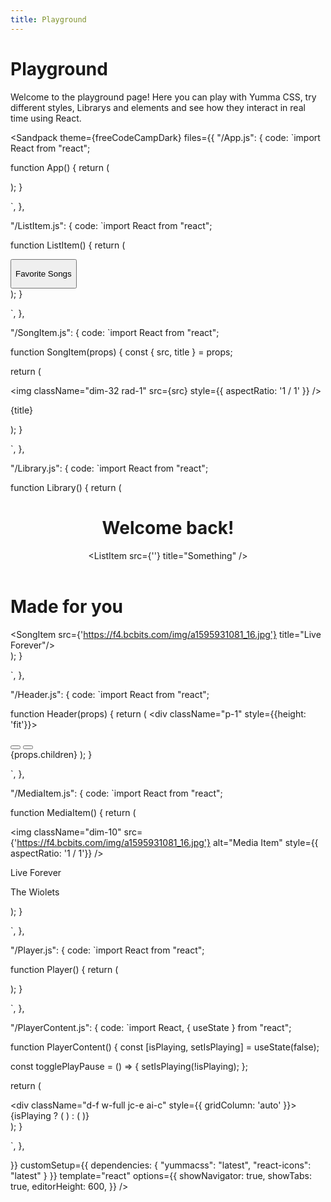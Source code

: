 ```yaml
---
title: Playground
---
```



# Playground

Welcome to the playground page! Here you can play with Yumma CSS, try different styles, Librarys and elements and see how they interact in real time using React.

<Sandpack
 theme={freeCodeCampDark}
 files={{
"/App.js": {
code: `import React from "react";


function App() {
   return (
      <div>
         <Library /> 
         <Player />
      </div>
   );
}

`,
},

"/ListItem.js": {
code: `import React from "react";



function ListItem() {
   return (
      <div>
         <button className="pos-r d-f ai-c rad-1 ovf-h cg-4 btn-d-lead-3 t-white">
            <p className="fw-500 py-1">Favorite Songs</p>
         </button>
      </div>
   );
}

`,
},

"/SongItem.js": {
code: `import React from "react";



function SongItem(props) {
   const { src, title } = props;

   return (
      <div className="w-full">
         <div>
            <div className="ovf-h">
               <img className="dim-32 rad-1" src={src} style={{ aspectRatio: '1 / 1' }} />
            </div>
            <div className="d-f fd-c ai-c w-full pt-1 rg-1">
               <p className="fw-500 w-full t-white">{title}</p>
            </div>
         </div>
      </div>
   );
}

`,
},

"/Library.js": {
code: `import React from "react";



function Library() {
   return (
      <div className="bg-d-lead-6 dim-full h-1/1 h ovf-h ovf-y-auto">
         <Header>
            <div className="mb-1">
               <h1 className="t-white fw-500">Welcome back!</h1>
               <div className="d-g gtc-1 sm:gtc-2 xl:gtc-4 gap-3 mt-1">
                  <ListItem src={''} title="Something" />
               </div>
            </div>
         </Header>
         <div className="mt-1 mb-2 px-1">
            <div className="d-f jc-b ai-c">
               <h1 className="t-white fw-600">Made for you</h1>
            </div>
            <div>
   	         <div className="cg-2 d-g gtc-3 gtr-4 rg-2 mt-1">
                  <SongItem src={'https://f4.bcbits.com/img/a1595931081_16.jpg'} title="Live Forever"/>
               </div>
            </div>
         </div>
      </div>
   );
}

`,
},

"/Header.js": {
code: `import React from "react";



function Header(props) {
   return (
      <div className="p-1" style={{height: 'fit'}}>
         <div className="w-full mb-2 d-f ai-c jc-b">
            <div className="d-f md:d-none cg-2 ai-c">
               <button className="rad-8 p-1 btn-white d-f ai-c jc-c">
                  <IoHomeSharp className="t-black" size={16} />
               </button>
               <button className="rad-8 p-1 btn-white d-f ai-c jc-c">
                  <IoSearch className="t-black" size={16} />
               </button>
            </div>
         </div>
         {props.children}
      </div>
   );
}

`,
},

"/MediaItem.js": {
code: `import React from "react";


function MediaItem() {
   return (
      <div>
         <div className="d-f ai-c cg-3 c-p w-full rad-1">
            <div className="pos-r min-h-4 min-w-4 ovf-h ml-1">
               <img className="dim-10" src={'https://f4.bcbits.com/img/a1595931081_16.jpg'} alt="Media Item" style={{ aspectRatio: '1 / 1'}} />
            </div>
            <div className="d-f fd-c rg-1 ovf-h">
               <p className="t-white">Live Forever</p>
               <p className="t-l-lead-4 fs-sm">The Wiolets</p>
            </div>
         </div>
      </div>
   );
}

`,
},

"/Player.js": {
code: `import React from "react";



function Player() {
   return (
      <div className="pos-f dir-b bg-black w-full h-10 py-1">
         <PlayerContent />
      </div>
   );
}

`,
},

"/PlayerContent.js": {
code: `import React, { useState } from "react";



function PlayerContent() {
   const [isPlaying, setIsPlaying] = useState(false);

   const togglePlayPause = () => {
      setIsPlaying(!isPlaying);
   };

   return (
      <div>
         <div className="d-g gtc-2 h-full">
            <div className="d-f w-full jc-s">
               <div className="d-f ai-c gc-4">
                 <MediaItem />
               </div>
            </div>
            <div className="d-f w-full jc-e ai-c" style={{ gridColumn: 'auto' }}>
               <div className="dim-4 ins rad-8 bg-white p-1 c-p mr-1">
                 {isPlaying ? (
                     <IoPause size={16} className="t-black" onClick={togglePlayPause} />
                 ) : (
                     <IoPlay size={16} className="t-black" onClick={togglePlayPause} />
                 )}
               </div>
            </div>
         </div>
      </div>
   );
}

`,
},

 }}
 customSetup={{
    dependencies: {
      "yummacss": "latest",
      "react-icons": "latest"
    }
 }}
 template="react"
 options={{
    showNavigator: true,
    showTabs: true,
    editorHeight: 600,
 }}
/>
